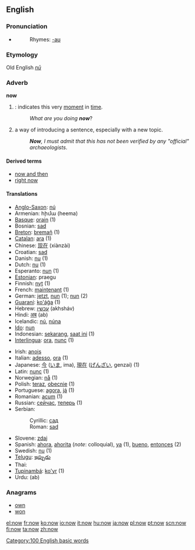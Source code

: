 ==English==

{{rank|only|like|little|77|now|then|A|should}}

===Pronunciation===
*{{audio|en-us-now.ogg|Audio (US)}}
*:Rhymes: [[Rhymes:English:-aʊ|-aʊ]]
===Etymology===
Old English ''[[nū]]''
===Adverb===
'''now'''

#{{time}}: indicates this very [[moment]] in [[time]].
#:''What are you doing '''now'''''?
# a way of introducing a sentence, especially with a new topic.
#:'''''Now''', I must admit that this has not been verified by any "official" archaeologists''.

====Derived terms====
*[[now and then]]
*[[right now]]

====Translations====
{{top}}
*[[Anglo-Saxon]]: [[nú]]
*Armenian: հիմա (heema)
*[[Basque]]: [[orain]] (1)
*Bosnian: [[sad#Bosnian|sad]]
*[[Breton]]: [[bremañ]] (1)
*[[Catalan]]: [[ara]] (1)
*Chinese: [[现在]] (xiànzài)
*Croatian: [[sad#Croatian|sad]]
*Danish: [[nu]] (1)
*Dutch: [[nu]] (1)
*Esperanto: [[nun]] (1)
*[[Estonian]]: praegu
*Finnish: [[nyt]] (1)
*French: [[maintenant]] (1)
*German: [[jetzt]], [[nun]] (1); [[nun]] (2)
*[[Guaraní]]: [[ko'ág̃a]] (1)
*Hebrew: [[עכשיו]] (akhsháv)
*Hindi: [[अब]] (ab)
*Icelandic: [[nú]], [[núna]]
*[[Ido]]: [[nun]]
*Indonesian: [[sekarang]], [[saat ini]] (1)
*[[Interlingua]]: [[ora]], [[nunc]] (1)
{{mid}}
*Irish: [[anois]]
*Italian: [[adesso]], [[ora]] (1)
*Japanese: [[今]] ([[いま]], ima), [[現在]] ([[げんざい]], genzai) (1)
*Latin: [[nunc]] (1)
*Norwegian: [[nå]] (1)
*Polish: [[teraz]], [[obecnie]] (1)
*Portuguese: [[agora]], [[já]] (1)
*Romanian: [[acum]] (1)
*Russian: [[сейчас]], [[теперь]] (1)
*Serbian:
*:Cyrillic: [[сад#Serbian|сад]]
*:Roman: [[sad#Serbian|sad]]
*Slovene: [[zdaj]]
*Spanish: [[ahora]], [[ahorita]] (''note'': colloquial), [[ya]] (1), [[bueno]],  [[entonces]] (2)
*Swedish: [[nu]] (1)
*[[Telugu]]: [[ఇప్పుడు]]
*Thai: {{THchar|[[เดี๋ยวนี้]]}}
*[[Tupinambá]]: [[ko'yr]] (1)
*Urdu: {{URchar|[[اب]]}} (ab)
{{bottom}}

===Anagrams===
*[[own]]
*[[won]]

[[Category:100 English basic words]]

[[el:now]]
[[fr:now]]
[[ko:now]]
[[io:now]]
[[it:now]]
[[hu:now]]
[[ja:now]]
[[pl:now]]
[[pt:now]]
[[scn:now]]
[[fi:now]]
[[ta:now]]
[[zh:now]]